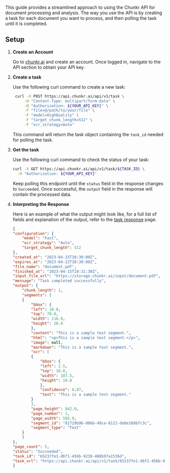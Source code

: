 This guide provides a streamlined approach to using the Chunkr API for document processing and analysis.
The way you use the API is by creating a task for each document you want to process, and then polling the task until it is completed.

## Setup

1. **Create an Account**

   Go to [chunkr.ai](https://www.chunkr.ai) and create an account. Once logged in, navigate to the API section to obtain your API key.

2. **Create a task**

   Use the following curl command to create a new task:

   ```bash
    curl -X POST https://api.chunkr.ai/api/v1/task \
        -H "Content-Type: multipart/form-data" \
        -H "Authorization: ${YOUR_API_KEY}" \
        -F "file=@/path/to/your/file" \
        -F "model=HighQuality" \
        -F "target_chunk_length=512" \
        -F "ocr_strategy=Auto"
   ```

   This command will return the task object containing the `task_id` needed for polling the task.

3. **Get the task**

   Use the following curl command to check the status of your task:

   ```bash
   curl -X GET https://api.chunkr.ai/api/v1/task/${TASK_ID} \
     -H "Authorization: ${YOUR_API_KEY}"
   ```

   Keep polling this endpoint until the `status` field in the response changes to `Succeeded`. Once successful, the `output` field in the response will contain the processed data.

4. **Interpreting the Response**

   Here is an example of what the output might look like, for a full list of fields and explanation of the output, refer to the [task response](/task-response) page.

    ```json
    {
    "configuration": {
        "model": "Fast",
        "ocr_strategy": "Auto",
        "target_chunk_length": 512
    },
    "created_at": "2023-04-15T10:30:00Z",
    "expires_at": "2023-04-22T10:30:00Z",
    "file_name": "document.pdf",
    "finished_at": "2023-04-15T10:31:30Z",
    "input_file_url": "https://storage.chunkr.ai/input/document.pdf",
    "message": "Task completed successfully",
    "output": {
        "chunk_length": 1,
        "segments": [
        {
            "bbox": {
            "left": 10.0,
            "top": 70.0,
            "width": 110.0,
            "height": 20.0
            },
            "content": "This is a sample text segment.",
            "html": "<p>This is a sample text segment.</p>",
            "image": null,
            "markdown": "This is a sample text segment.",
            "ocr": [
            {
                "bbox": {
                "left": 2.5,
                "top": 10.0,
                "width": 107.5,
                "height": 10.0
                },
                "confidence": 0.97,
                "text": "This is a sample text segment."
            }
            ],
            "page_height": 842.0,
            "page_number": 1,
            "page_width": 595.0,
            "segment_id": "81729b96-086b-49ce-8112-de8e109bfc3c",
            "segment_type": "Text"
        }
        ]
    },
    "page_count": 5,
    "status": "Succeeded",
    "task_id": "65237fe1-d6f1-456b-9238-408b97a1536d",
    "task_url": "https://api.chunkr.ai/api/v1/task/65237fe1-d6f1-456b-9238-408b97a1536d"
    }
    ```